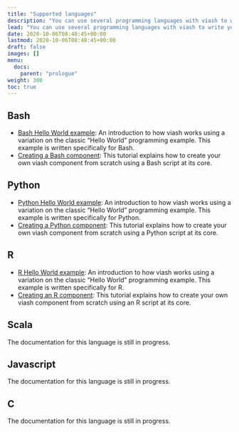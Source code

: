 ```yaml
---
title: "Supported languages"
description: "You can use several programming languages with viash to write your own components. To get started with your preferred language, take a look at the language specific Hello World examples and the [Creating components](/creating_components) section. "
lead: "You can use several programming languages with viash to write your own components. To get started with your preferred language, take a look at the language specific Hello World examples and the [Creating components](/creating_components) section. "
date: 2020-10-06T08:48:45+00:00
lastmod: 2020-10-06T08:48:45+00:00
draft: false
images: []
menu:
  docs:
    parent: "prologue"
weight: 300
toc: true
---
```


## Bash

- [Bash Hello World example](/getting_started/hello_world_bash): An introduction to how viash works using a variation on the classic "Hello World" programming example. This example is written specifically for Bash.
- [Creating a Bash component](/creating_components/bash): This tutorial explains how to create your own viash component from scratch using a Bash script at its core.

## Python

- [Python Hello World example](/getting_started/hello_world_python): An introduction to how viash works using a variation on the classic "Hello World" programming example. This example is written specifically for Python.
- [Creating a Python component](/creating_components/python): This tutorial explains how to create your own viash component from scratch using a Python script at its core.

## R

- [R Hello World example](/getting_started/hello_world_r): An introduction to how viash works using a variation on the classic "Hello World" programming example. This example is written specifically for R.
- [Creating an R component](/creating_components/r): This tutorial explains how to create your own viash component from scratch using an R script at its core.

## Scala

The documentation for this language is still in progress.

## Javascript

The documentation for this language is still in progress.

## C#

The documentation for this language is still in progress.
